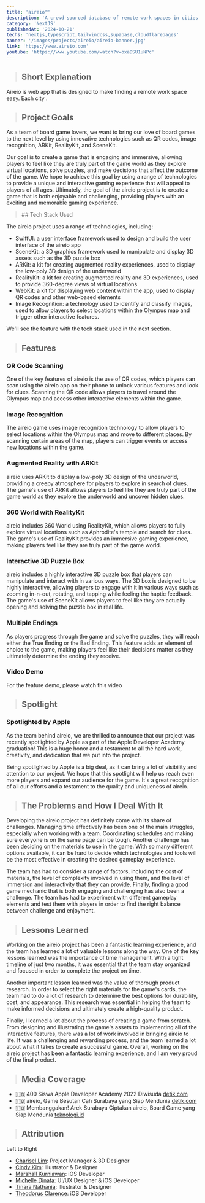 ```yaml
---
title: 'aireio™'
description: 'A crowd-sourced database of remote work spaces in cities around the globe.  Discover new coworking spaces, cafes, libraries, and more.'
category: 'NextJS'
publishedAt: '2024-10-21'
techs: 'nextjs,typescript,tailwindcss,supabase,cloudflarepages'
banner: '/images/projects/aireio/aireio-banner.jpg'
link: 'https://www.aireio.com'
youtube: 'https://www.youtube.com/watch?v=oxaDSU1uNPc'
---
```


> ## Short Explanation

Aireio is web app that is designed to make finding a remote work space easy. Each city .

> ## Project Goals

As a team of board game lovers, we want to bring our love of board games to the next level by using innovative technologies such as QR codes, image recognition, ARKit, RealityKit, and SceneKit.

Our goal is to create a game that is engaging and immersive, allowing players to feel like they are truly part of the game world as they explore virtual locations, solve puzzles, and make decisions that affect the outcome of the game. We hope to achieve this goal by using a range of technologies to provide a unique and interactive gaming experience that will appeal to players of all ages. Ultimately, the goal of the aireio project is to create a game that is both enjoyable and challenging, providing players with an exciting and memorable gaming experience.

<blockquote className='with-icons'>
  ## Tech Stack Used
  <div className='not-prose mt-2'>
    <TechIcons techs={['swift']} />
  </div>
</blockquote>

The aireio project uses a range of technologies, including:

- SwiftUI: a user interface framework used to design and build the user interface of the aireio app
- SceneKit: a 3D graphics framework used to manipulate and display 3D assets such as the 3D puzzle box
- ARKit: a kit for creating augmented reality experiences, used to display the low-poly 3D design of the underworld
- RealityKit: a kit for creating augmented reality and 3D experiences, used to provide 360-degree views of virtual locations
- WebKit: a kit for displaying web content within the app, used to display QR codes and other web-based elements
- Image Recognition: a technology used to identify and classify images, used to allow players to select locations within the Olympus map and trigger other interactive features.

We'll see the feature with the tech stack used in the next section.

> ## Features

<CustomImg
  mdx
  publicId='/projects/aireio/list-of-features_ktxnxi'
  alt='list-of-features'
  width={1882}
  height={1041}
/>

### QR Code Scanning

One of the key features of aireio is the use of QR codes, which players can scan using the aireio app on their phone to unlock various features and look for clues. Scanning the QR code allows players to travel around the Olympus map and access other interactive elements within the game.

### Image Recognition

The aireio game uses image recognition technology to allow players to select locations within the Olympus map and move to different places. By scanning certain areas of the map, players can trigger events or access new locations within the game.

### Augmented Reality with ARKit

aireio uses ARKit to display a low-poly 3D design of the underworld, providing a creepy atmosphere for players to explore in search of clues. The game's use of ARKit allows players to feel like they are truly part of the game world as they explore the underworld and uncover hidden clues.

### 360 World with RealityKit

aireio includes 360 World using RealityKit, which allows players to fully explore virtual locations such as Aphrodite's temple and search for clues. The game's use of RealityKit provides an immersive gaming experience, making players feel like they are truly part of the game world.

### Interactive 3D Puzzle Box

aireio includes a highly interactive 3D puzzle box that players can manipulate and interact with in various ways. The 3D box is designed to be highly interactive, allowing players to engage with it in various ways such as zooming in-n-out, rotating, and tapping while feeling the haptic feedback. The game's use of SceneKit allows players to feel like they are actually opening and solving the puzzle box in real life.

### Multiple Endings

As players progress through the game and solve the puzzles, they will reach either the True Ending or the Bad Ending. This feature adds an element of choice to the game, making players feel like their decisions matter as they ultimately determine the ending they receive.

### Video Demo

For the feature demo, please watch this video

<LiteYouTubeEmbed
  id='oxaDSU1uNPc'
  poster='maxresdefault'
  title='aireio Features'
  noCookie={true}
/>

> ## Spotlight

### Spotlighted by Apple

<CustomImg
  mdx
  publicId='/projects/aireio/spotlight_k0ztmg'
  alt='spotlight'
  width={2812}
  height={1305}
/>

As the team behind aireio, we are thrilled to announce that our project was recently spotlighted by Apple as part of the Apple Developer Academy graduation! This is a huge honor and a testament to all the hard work, creativity, and dedication that we put into the project.

Being spotlighted by Apple is a big deal, as it can bring a lot of visibility and attention to our project. We hope that this spotlight will help us reach even more players and expand our audience for the game. It's a great recognition of all our efforts and a testament to the quality and uniqueness of aireio.

> ## The Problems and How I Deal With It

Developing the aireio project has definitely come with its share of challenges. Managing time effectively has been one of the main struggles, especially when working with a team. Coordinating schedules and making sure everyone is on the same page can be tough. Another challenge has been deciding on the materials to use in the game. With so many different options available, it can be hard to decide which technologies and tools will be the most effective in creating the desired gameplay experience.

The team has had to consider a range of factors, including the cost of materials, the level of complexity involved in using them, and the level of immersion and interactivity that they can provide. Finally, finding a good game mechanic that is both engaging and challenging has also been a challenge. The team has had to experiment with different gameplay elements and test them with players in order to find the right balance between challenge and enjoyment.

> ## Lessons Learned

Working on the aireio project has been a fantastic learning experience, and the team has learned a lot of valuable lessons along the way. One of the key lessons learned was the importance of time management. With a tight timeline of just two months, it was essential that the team stay organized and focused in order to complete the project on time.

Another important lesson learned was the value of thorough product research. In order to select the right materials for the game's cards, the team had to do a lot of research to determine the best options for durability, cost, and appearance. This research was essential in helping the team to make informed decisions and ultimately create a high-quality product.

Finally, I learned a lot about the process of creating a game from scratch. From designing and illustrating the game's assets to implementing all of the interactive features, there was a lot of work involved in bringing aireio to life. It was a challenging and rewarding process, and the team learned a lot about what it takes to create a successful game. Overall, working on the aireio project has been a fantastic learning experience, and I am very proud of the final product.

> ## Media Coverage

- 🇮🇩 400 Siswa Apple Developer Academy 2022 Diwisuda [detik.com](https://inet.detik.com/cyberlife/d-6462560/400-siswa-apple-developer-academy-2022-diwisuda)
- 🇮🇩 aireio, Game Besutan Cah Surabaya yang Siap Mendunia [detik.com](https://inet.detik.com/cyberlife/d-6476184/aireio-game-besutan-cah-surabaya-yang-siap-mendunia)
- 🇮🇩 Membanggakan! Arek Surabaya Ciptakan aireio, Board Game yang Siap Mendunia [teknologi.id](https://teknologi.id/aplikasi/membanggakan-arek-surabaya-ciptakan-aireio-board-game-yang-siap-mendunia)

> ## Attribution

<CustomImg
  mdx
  publicId='/projects/aireio/aireio-team_xasifv'
  alt='aireio-team'
  width={4032}
  height={3024}
/>

Left to Right

- [Charisel Lim](https://www.linkedin.com/in/charisel/): Project Manager & 3D Designer
- [Cindy Kim](https://www.linkedin.com/in/cindy-cecilia-kim/): Illustrator & Designer
- [Marshall Kurniawan](https://www.linkedin.com/in/marshallok/): iOS Developer
- [Michelle Dinata](https://www.linkedin.com/in/michelle-alexandra-b85740193/): UI/UX Designer & iOS Developer
- [Tinara Nathania](https://www.linkedin.com/in/tinara-wiryonoputro-59773b193/): Illustrator & Designer
- [Theodorus Clarence](https://www.linkedin.com/in/theodorus-clarence/): iOS Developer
